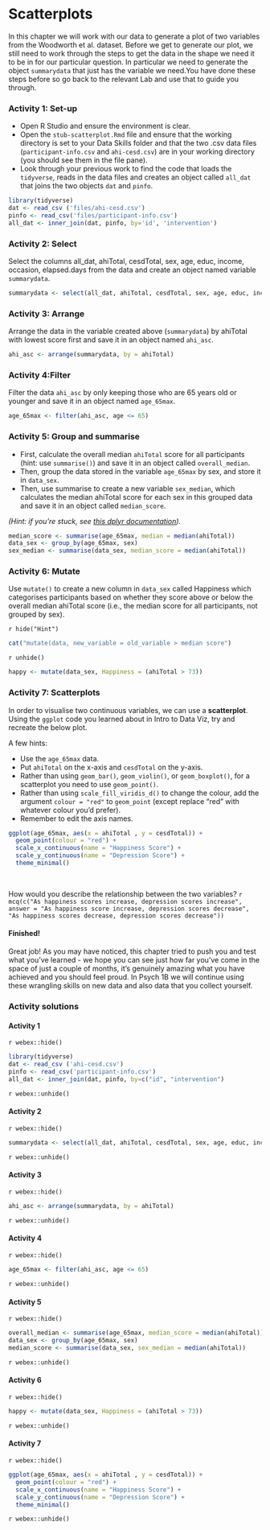 # Scatterplots

In this chapter we will work with our data to generate a plot of two variables from the Woodworth et al. dataset. Before we get to generate our plot, we still need to work through the steps to get the data in the shape we need it to be in for our particular question. In particular we need to generate the object `summarydata` that just has the variable we need.You have done these steps before so go back to the relevant Lab and use that to guide you through. 

### Activity 1: Set-up

* Open R Studio and ensure the environment is clear.  
* Open the `stub-scatterplot.Rmd` file and ensure that the working directory is set to your Data Skills folder and that the two .csv data files (`participant-info.csv` and `ahi-cesd.csv`) are in your working directory (you should see them in the file pane).  
* Look through your previous work to find the code that loads the `tidyverse`, reads in the data files and creates an object called `all_dat` that joins the two objects `dat` and `pinfo`.  

```r
library(tidyverse)
dat <- read_csv ('files/ahi-cesd.csv')
pinfo <- read_csv('files/participant-info.csv')
all_dat <- inner_join(dat, pinfo, by='id', 'intervention')
```

### Activity 2: Select

Select the columns all_dat, ahiTotal, cesdTotal, sex, age, educ, income, occasion, elapsed.days from the data and create an object named variable ```summarydata```. 


```r
summarydata <- select(all_dat, ahiTotal, cesdTotal, sex, age, educ, income, occasion, elapsed.days)
```


### Activity 3: Arrange

Arrange the data in the variable created above (```summarydata```) by ahiTotal with lowest score first and save it in an object named `ahi_asc`.

```r
ahi_asc <- arrange(summarydata, by = ahiTotal)
```

### Activity 4:Filter

Filter the data ```ahi_asc``` by only keeping those who are 65 years old or younger and save it in an object named `age_65max`.

```r
age_65max <- filter(ahi_asc, age <= 65)
```

### Activity 5: Group and summarise

* First, calculate the overall median `ahiTotal` score for all participants (hint: use `summarise()`) and save it in an object called `overall_median`.  
* Then, group the data stored in the variable ```age_65max``` by sex, and store it in ```data_sex```.   
* Then, use summarise to create a new variable ```sex_median```, which calculates the median ahiTotal score for each sex in this grouped data and save it in an object called ```median_score```.

*(Hint: if you're stuck, see [this dplyr documentation](https://dplyr.tidyverse.org/reference/group_by.html)).*

```r
median_score <- summarise(age_65max, median = median(ahiTotal))
data_sex <- group_by(age_65max, sex)
sex_median <- summarise(data_sex, median_score = median(ahiTotal))
```

### Activity 6: Mutate

Use `mutate()` to create a new column in `data_sex` called Happiness which categorises participants based on whether they score above or below the overall median ahiTotal score (i.e., the median score for all participants, not grouped by sex).

`r hide("Hint")`
```r
cat("mutate(data, new_variable = old_variable > median score")
```
`r unhide()` 

```r
happy <- mutate(data_sex, Happiness = (ahiTotal > 73))
```

### Activity 7: Scatterplots

In order to visualise two continuous variables, we can use a **scatterplot**. Using the `ggplot` code you learned about in Intro to Data Viz, try and recreate the below plot. 

A few hints:

* Use the `age_65max` data.
* Put `ahiTotal` on the x-axis and `cesdTotal` on the y-axis.
* Rather than using `geom_bar()`, `geom_violin()`, or `geom_boxplot()`, for a scatterplot you need to use `geom_point()`. 
* Rather than using `scale_fill_viridis_d()` to change the colour, add the argument `colour = "red"` to `geom_point` (except replace "red" with whatever colour you'd prefer).
* Remember to edit the axis names.

```r
ggplot(age_65max, aes(x = ahiTotal , y = cesdTotal)) + 
  geom_point(colour = "red") +
  scale_x_continuous(name = "Happiness Score") +
  scale_y_continuous(name = "Depression Score") +
  theme_minimal()
```

<br>

How would you describe the relationship between the two variables? `r mcq(c("As happiness scores increase, depression scores increase", answer = "As happiness score increase, depression scores decrease", "As happiness scores decrease, depression scores decrease"))`

#### Finished!

Great job! As you may have noticed, this chapter tried to push you and test what you've learned - we hope you can see just how far you've come in the space of just a couple of months, it's genuinely amazing what you have achieved and you should feel proud. In Psych 1B we will continue using these wrangling skills on new data and also data that you collect yourself.

### Activity solutions

#### Activity 1

`r webex::hide()`
```r
library(tidyverse)
dat <- read_csv ('ahi-cesd.csv')
pinfo <- read_csv('participant-info.csv')
all_dat <- inner_join(dat, pinfo, by=c("id", "intervention")
```
`r webex::unhide()`


#### Activity 2

`r webex::hide()`

```r
summarydata <- select(all_dat, ahiTotal, cesdTotal, sex, age, educ, income, occasion, elapsed.days)
```

`r webex::unhide()`

#### Activity 3

`r webex::hide()`

```r
ahi_asc <- arrange(summarydata, by = ahiTotal)
```

`r webex::unhide()`

#### Activity 4

`r webex::hide()`

```r
age_65max <- filter(ahi_asc, age <= 65)
```

`r webex::unhide()`

#### Activity 5

`r webex::hide()`

```r
overall_median <- summarise(age_65max, median_score = median(ahiTotal))
data_sex <- group_by(age_65max, sex)
median_score <- summarise(data_sex, sex_median = median(ahiTotal))
```

`r webex::unhide()`

#### Activity 6

`r webex::hide()`

```r
happy <- mutate(data_sex, Happiness = (ahiTotal > 73))
```

`r webex::unhide()`

#### Activity 7

`r webex::hide()`

```r
ggplot(age_65max, aes(x = ahiTotal , y = cesdTotal)) + 
  geom_point(colour = "red") +
  scale_x_continuous(name = "Happiness Score") +
  scale_y_continuous(name = "Depression Score") +
  theme_minimal()
```

`r webex::unhide()`

